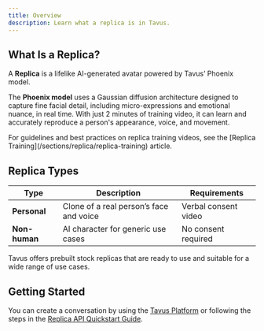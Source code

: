 ```yaml
---
title: Overview
description: Learn what a replica is in Tavus.
---
```


## What Is a Replica?

A **Replica** is a lifelike AI-generated avatar powered by Tavus’ Phoenix model.

The **Phoenix model** uses a Gaussian diffusion architecture designed to capture fine facial detail, including micro-expressions and emotional nuance, in real time. With just 2 minutes of training video, it can learn and accurately reproduce a person's appearance, voice, and movement.

<Tip>
 For guidelines and best practices on replica training videos, see the [Replica Training](/sections/replica/replica-training) article.
</Tip>

## Replica Types


| Type           | Description                                         | Requirements           |
|----------------|-----------------------------------------------------|------------------------|
| **Personal**   | Clone of a real person’s face and voice             | Verbal consent video   |
| **Non-human**  | AI character for generic use cases                  | No consent required    |

<Note>
Tavus offers prebuilt stock replicas that are ready to use and suitable for a wide range of use cases.
</Note>


## Getting Started
You can create a conversation by using the [Tavus Platform](https://platform.tavus.io/) or following the steps in the [Replica API Quickstart Guide](/sections/replica/quickstart).
